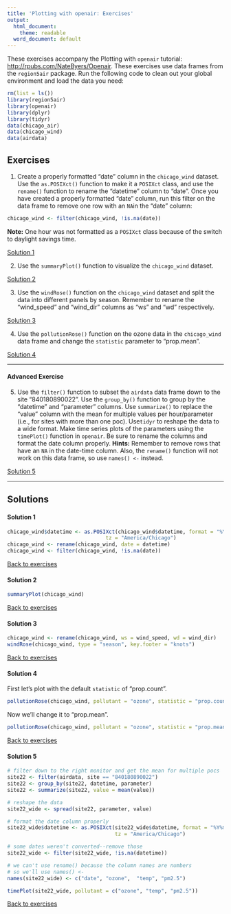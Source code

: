 ```yaml
---
title: 'Plotting with openair: Exercises'
output:
  html_document:
    theme: readable
  word_document: default
---
```

These exercises accompany the Plotting with `openair` tutorial: 
<a href="http://rpubs.com/NateByers/Openair" target="_blank">
http://rpubs.com/NateByers/Openair</a>. These exercises use data frames
from the `region5air` package. Run the following code to clean out your global
environment and load the data you need:

```r
rm(list = ls())
library(region5air)
library(openair)
library(dplyr)
library(tidyr)
data(chicago_air)
data(chicago_wind)
data(airdata)
```

## Exercises {#ex}

1. Create a properly formatted "date" column in the `chicago_wind` dataset. 
Use the `as.POSIXct()` function to make it a `POSIXct` class, and use the 
`rename()` function to rename the "datetime" column to "date". Once you have 
created a properly formatted "date" column, run this filter on the data frame
to remove one row with an `NA`in the "date" column:

```r
chicago_wind <- filter(chicago_wind, !is.na(date))
```

__Note:__ One hour was not formatted as a `POSIXct` class because of the switch
to daylight savings time.

[Solution 1](#ex1)

2. Use the `summaryPlot()` function to visualize the `chicago_wind` dataset.

[Solution 2](#ex2)

3. Use the `windRose()` function on the `chicago_wind` dataset and split the data 
into different panels by season. Remember to rename the "wind\_speed" and "wind\_dir"
columns as "ws" and "wd" respectively.

[Solution 3](#ex3)

4. Use the `pollutionRose()` function on the ozone data in the `chicago_wind`
data frame and change the `statistic` parameter to "prop.mean".

[Solution 4](#ex4)

----------------------------------

#### Advanced Exercise

5. Use the `filter()` function to subset the `airdata` data frame down to the 
site "840180890022". Use the `group_by()` function to group by the "datetime"
and "parameter" columns. Use `summarize()` to replace the "value" column with
the mean for multiple values per hour/parameter (i.e., for sites with more than
one poc). Use`tidyr` to reshape the data to a wide format. Make time series plots 
of the parameters using the `timePlot()` function in `openair`. Be sure to rename
the columns and format the date column properly. __Hints:__ Remember to remove
rows that have an `NA` in the date-time column. Also, the `rename()` function will
not work on this data frame, so use `names() <- ` instead.

[Solution 5](#ex5)


--------------------------------------

## Solutions

#### Solution 1{#ex1}

```r
chicago_wind$datetime <- as.POSIXct(chicago_wind$datetime, format = "%Y%m%dT%H%M",
                                tz = "America/Chicago")
chicago_wind <- rename(chicago_wind, date = datetime)
chicago_wind <- filter(chicago_wind, !is.na(date))
```

[Back to exercises](#ex)

#### Solution 2{#ex2}

```r
summaryPlot(chicago_wind)
```


[Back to exercises](#ex)

#### Solution 3{#ex3}

```r
chicago_wind <- rename(chicago_wind, ws = wind_speed, wd = wind_dir)
windRose(chicago_wind, type = "season", key.footer = "knots")
```

[Back to exercises](#ex)

#### Solution 4{#ex4}

First let's plot with the default `statistic` of "prop.count".

```r
pollutionRose(chicago_wind, pollutant = "ozone", statistic = "prop.count")
```

Now we'll change it to "prop.mean".

```r
pollutionRose(chicago_wind, pollutant = "ozone", statistic = "prop.mean")
```



[Back to exercises](#ex)

#### Solution 5 {#ex5}

```r
# filter down to the right monitor and get the mean for multiple pocs
site22 <- filter(airdata, site == "840180890022")
site22 <- group_by(site22, datetime, parameter)
site22 <- summarize(site22, value = mean(value))

# reshape the data
site22_wide <- spread(site22, parameter, value)

# format the date column properly
site22_wide$datetime <- as.POSIXct(site22_wide$datetime, format = "%Y%m%dT%H%M",
                                   tz = "America/Chicago")

# some dates weren't converted--remove those
site22_wide <- filter(site22_wide, !is.na(datetime))

# we can't use rename() because the column names are numbers
# so we'll use names() <- 
names(site22_wide) <- c("date", "ozone",  "temp", "pm2.5")

timePlot(site22_wide, pollutant = c("ozone", "temp", "pm2.5"))

```

[Back to exercises](#ex)
